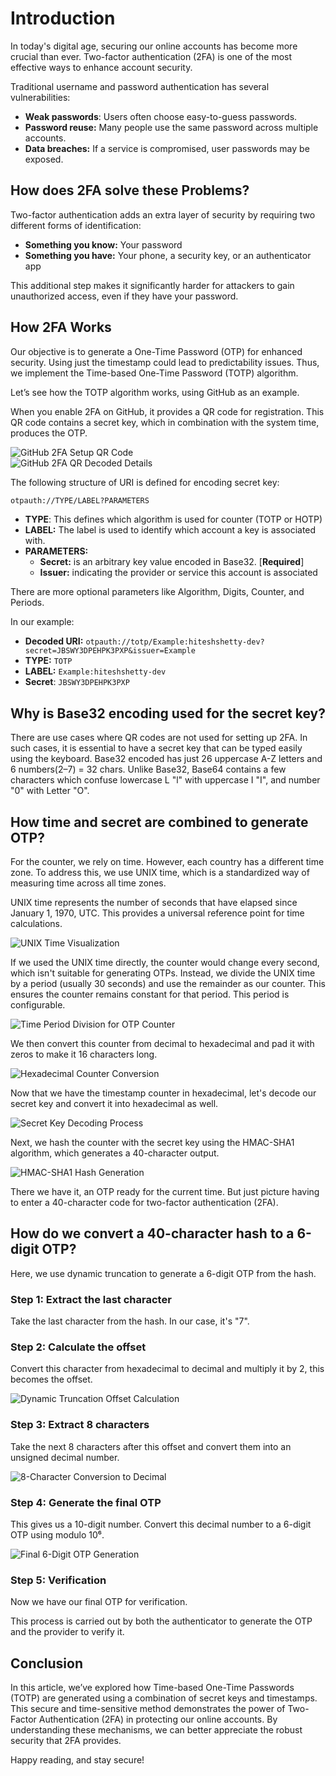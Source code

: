 
# Introduction

In today's digital age, securing our online accounts has become more crucial than ever. Two-factor authentication (2FA) is one of the most effective ways to enhance account security.

Traditional username and password authentication has several vulnerabilities:

- **Weak passwords**: Users often choose easy-to-guess passwords.
- **Password reuse:** Many people use the same password across multiple accounts.
- **Data breaches:** If a service is compromised, user passwords may be exposed.

## How does 2FA solve these Problems?

Two-factor authentication adds an extra layer of security by requiring two different forms of identification:

- **Something you know:** Your password
- **Something you have:** Your phone, a security key, or an authenticator app

This additional step makes it significantly harder for attackers to gain unauthorized access, even if they have your password.

## How 2FA Works

Our objective is to generate a One-Time Password (OTP) for enhanced security. Using just the timestamp could lead to predictability issues. Thus, we implement the Time-based One-Time Password (TOTP) algorithm.

Let’s see how the TOTP algorithm works, using GitHub as an example.

When you enable 2FA on GitHub, it provides a QR code for registration. This QR code contains a secret key, which in combination with the system time, produces the OTP.
<div className="flex flex-col sm:flex-row my-6 justify-center items-center">
    <div className="flex-[0.25]">
        <Image 
            src="/images/blogs/how-two-factor-authentication-works-deep-dive/2fa-setup-qr-code.webp" 
            alt="GitHub 2FA Setup QR Code" 
            width={400}
            height={300}
            className="rounded-lg w-full h-64 object-contain"
        />
    </div>
    <div className="flex-[0.75]">
        <Image 
            src="/images/blogs/how-two-factor-authentication-works-deep-dive/2fa-decoded-details.webp" 
            alt="GitHub 2FA QR Decoded Details" 
            width={600}
            height={300}
            className="rounded-lg w-full h-64 object-contain"
        />
    </div>
</div>

The following structure of URI is defined for encoding secret key:

```bash
otpauth://TYPE/LABEL?PARAMETERS
```

- **TYPE**: This defines which algorithm is used for counter (TOTP or HOTP)
- **LABEL:** The label is used to identify which account a key is associated with.
- **PARAMETERS:**
    - **Secret:** is an arbitrary key value encoded in Base32. [**Required**]
    - **Issuer:** indicating the provider or service this account is associated

There are more optional parameters like Algorithm, Digits, Counter, and Periods.

In our example:

- **Decoded URI:** `otpauth://totp/Example:hiteshshetty-dev?secret=JBSWY3DPEHPK3PXP&issuer=Example`
- **TYPE:** `TOTP`
- **LABEL:** `Example:hiteshshetty-dev`
- **Secret**: `JBSWY3DPEHPK3PXP`

## Why is Base32 encoding used for the secret key?

There are use cases where QR codes are not used for setting up 2FA. In such cases, it is essential to have a secret key that can be typed easily using the keyboard. Base32 encoded has just 26 uppercase A-Z letters and 6 numbers(2–7) = 32 chars. Unlike Base32, Base64 contains a few characters which confuse lowercase L "l" with uppercase I "I", and number "0" with Letter "O".

## How time and secret are combined to generate OTP?

For the counter, we rely on time. However, each country has a different time zone. To address this, we use UNIX time, which is a standardized way of measuring time across all time zones.

UNIX time represents the number of seconds that have elapsed since January 1, 1970, UTC. This provides a universal reference point for time calculations.

![UNIX Time Visualization](/images/blogs/how-two-factor-authentication-works-deep-dive/unix-time.webp)

If we used the UNIX time directly, the counter would change every second, which isn't suitable for generating OTPs. Instead, we divide the UNIX time by a period (usually 30 seconds) and use the remainder as our counter. This ensures the counter remains constant for that period. This period is configurable.

![Time Period Division for OTP Counter](/images/blogs/how-two-factor-authentication-works-deep-dive/unix-to-counter.webp)

We then convert this counter from decimal to hexadecimal and pad it with zeros to make it 16 characters long.

![Hexadecimal Counter Conversion](/images/blogs/how-two-factor-authentication-works-deep-dive/counter-to-decimal.webp)

Now that we have the timestamp counter in hexadecimal, let's decode our secret key and convert it into hexadecimal as well.

![Secret Key Decoding Process](/images/blogs/how-two-factor-authentication-works-deep-dive/decoding-secret.webp)

Next, we hash the counter with the secret key using the HMAC-SHA1 algorithm, which generates a 40-character output.

![HMAC-SHA1 Hash Generation](/images/blogs/how-two-factor-authentication-works-deep-dive/merging-secret-and-counter.webp)

There we have it, an OTP ready for the current time. But just picture having to enter a 40-character code for two-factor authentication (2FA).

## How do we convert a 40-character hash to a 6-digit OTP?

Here, we use dynamic truncation to generate a 6-digit OTP from the hash.

### Step 1: Extract the last character
Take the last character from the hash. In our case, it's "7".

### Step 2: Calculate the offset
Convert this character from hexadecimal to decimal and multiply it by 2, this becomes the offset.

![Dynamic Truncation Offset Calculation](/images/blogs/how-two-factor-authentication-works-deep-dive/offset-calculation.webp)

### Step 3: Extract 8 characters
Take the next 8 characters after this offset and convert them into an unsigned decimal number.

![8-Character Conversion to Decimal](/images/blogs/how-two-factor-authentication-works-deep-dive/hash-to-unsigned-decimal.webp)

### Step 4: Generate the final OTP
This gives us a 10-digit number. Convert this decimal number to a 6-digit OTP using modulo 10⁶.

![Final 6-Digit OTP Generation](/images/blogs/how-two-factor-authentication-works-deep-dive/getting-otp.webp)

### Step 5: Verification
Now we have our final OTP for verification.

This process is carried out by both the authenticator to generate the OTP and the provider to verify it.

## Conclusion

In this article, we’ve explored how Time-based One-Time Passwords (TOTP) are generated using a combination of secret keys and timestamps. This secure and time-sensitive method demonstrates the power of Two-Factor Authentication (2FA) in protecting our online accounts. By understanding these mechanisms, we can better appreciate the robust security that 2FA provides.

Happy reading, and stay secure!